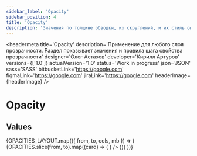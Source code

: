 ```yaml
---
sidebar_label: 'Opacity'
sidebar_position: 4
title: 'Opacity'
description: 'Значения по толщине обводки, их скруглений, и их стиль оформления'
---
```




<headermeta
  title='Opacity'
  description='Применение для любого слоя прозрачности. Раздел показывает значения и правила шага свойства прозрачности'
  designer='Олег Астахов'
  developer='Кирилл Артуров'
  versions={['1.0']}
  actualVersion='1.0'
  status='Work in progress'
  json='JSON'
  sass='SASS'
  bitbucketLink='https://google.com'
  figmaLink='https://google.com'
  jiraLink='https://google.com'
  headerImage={headerImage}
/>

# Opacity

## Values

<docviewport>
  {OPACITIES_LAYOUT.map(({ from, to, cols, mb }) => (
    <examples cols={cols} mb={mb}>
      {OPACITIES.slice(from, to).map((card) => (
        <example key={card.name} exampleCode={card.exampleCode}>
          <Card {...card} valueComp={<Opacity backgroundImage={opacityImage} style={{ opacity: card.value }} />} />
        </example>
      ))}
    </examples>
  ))}
</docviewport>
